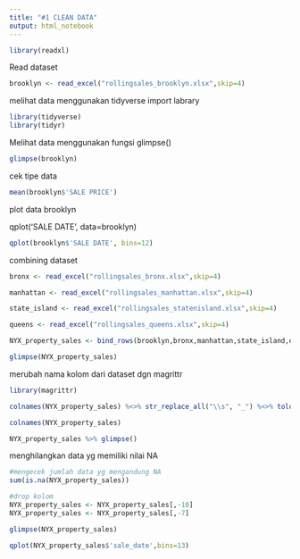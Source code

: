 ---
title: "#1 CLEAN DATA"
output: html_notebook
---

```{r}
library(readxl)
```
Read dataset

```{r}
brooklyn <- read_excel("rollingsales_brooklyn.xlsx",skip=4)
```
melihat data menggunakan tidyverse
import labrary

```{r}
library(tidyverse)
library(tidyr)
```
Melihat data menggunakan fungsi glimpse()
```{r}
glimpse(brooklyn)
```
cek tipe data 
```{r}
mean(brooklyn$'SALE PRICE')
```
plot data brooklyn

qplot('SALE DATE', data=brooklyn)
```{r}
qplot(brooklyn$'SALE DATE', bins=12)
```

combining dataset

```{r}
bronx <- read_excel("rollingsales_bronx.xlsx",skip=4)

manhattan <- read_excel("rollingsales_manhattan.xlsx",skip=4)

state_island <- read_excel("rollingsales_statenisland.xlsx",skip=4)

queens <- read_excel("rollingsales_queens.xlsx",skip=4)
```


```{r}
NYX_property_sales <- bind_rows(brooklyn,bronx,manhattan,state_island,queens)

glimpse(NYX_property_sales)
```

merubah nama kolom dari dataset dgn magrittr

```{r}
library(magrittr)
```



```{r}
colnames(NYX_property_sales) %<>% str_replace_all("\\s", "_") %<>% tolower()
```


```{r}
colnames(NYX_property_sales)
```


```{r}
NYX_property_sales %>% glimpse()
```
menghilangkan data yg memiliki nilai NA

```{r}
#mengecek jumlah data yg mengandung NA
sum(is.na(NYX_property_sales))

#drop kolom 
NYX_property_sales <- NYX_property_sales[,-10]
NYX_property_sales <- NYX_property_sales[,-7]

```

```{r}
glimpse(NYX_property_sales)
```


```{r}

qplot(NYX_property_sales$'sale_date',bins=13)
```

